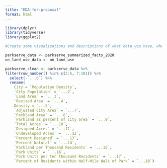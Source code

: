 ```yaml
---
title: "EDA-for-proposal"
format: html
---
```

```r
library(dplyr)
library(tidyverse)
library(ggplot2)

#Create some visualizations and descriptions of what data you have, where you got it, and how and if you need to clean and manipulate it for your project

parkserve_data <- parkserve_summarized_facts_2020
un_land_use_data <- un_land_use

parkserve_clean <- parkserve_data %>%  
filter(row_number() %in% c(2:5, 7:101)) %>%
  select(-`...6`) %>%
  rename(
    City = `Population Density`, 
    `City Population` = `...2`,
    `Land Area` = `...3`, 
    `Revised Area` = `...4`, 
    Density = `...5`,
    `Adjusted City Area` = `...7`,
    `Parkland Area` = `...8`,
    `Parkland as percent of city area` = `...9`,
    `Total Acres` = `...10`,
    `Designed Acres` = `...11`,
    `Undeveloped Acres` = `...12`, 
    `Percent Designed` = `...13`, 
    `Percent Natural` = `...14`, 
    `Parkland per Thousand Residents` = `...15`, 
    `Park Units` = `...16`, 
    `Park Units per ten thousand Residents` = `...17`, 
    `Percent of Residents within Half-Mile Walk of Park` = `...18`)
  
```
  
  